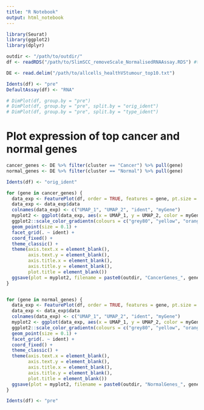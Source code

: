 ```yaml
---
title: "R Notebook"
output: html_notebook
---
```


```r
library(Seurat)
library(ggplot2)
library(dplyr)
```

```r
outdir <- "/path/to/outdir/"
df <- readRDS("/path/to/SlimSCC_removeScale_NormalisedRNAAssay.RDS") #the same thing but on HD (quicker to load)

DE <- read.delim("/path/to/allcells_healthVStumour_top10.txt")

Idents(df) <- "pre"
DefaultAssay(df) <- "RNA"
```

```r
# DimPlot(df, group.by = "pre")
# DimPlot(df, group.by = "pre", split.by = "orig_ident")
# DimPlot(df, group.by = "pre", split.by = "type_ident")
```

# Plot expression of top cancer and normal genes

```r
cancer_genes <- DE %>% filter(cluster == "Cancer") %>% pull(gene)
normal_genes <- DE %>% filter(cluster == "Normal") %>% pull(gene)
```

```r
Idents(df) <- "orig_ident"

for (gene in cancer_genes) {
  data_exp <- FeaturePlot(df, order = TRUE, features = gene, pt.size = 0.1)
  data_exp <- data_exp$data 
  colnames(data_exp) <- c("UMAP_1", "UMAP_2", "ident", "myGene")
  myplot2 <- ggplot(data_exp, aes(x = UMAP_1, y = UMAP_2, color = myGene)) +
  ggplot2::scale_color_gradientn(colours = c("grey80", "yellow", "orange", "red")) +
  geom_point(size = 0.1) +
  facet_grid(. ~ ident) +
  coord_fixed() +
  theme_classic() +
  theme(axis.text.x = element_blank(),
        axis.text.y = element_blank(),
        axis.title.x = element_blank(),
        axis.title.y = element_blank(),
        plot.title = element_blank())
  ggsave(plot = myplot2, filename = paste0(outdir, "CancerGenes_", gene, ".pdf"), width = 6, height = 3)
}


for (gene in normal_genes) {
  data_exp <- FeaturePlot(df, order = TRUE, features = gene, pt.size = 0.1)
  data_exp <- data_exp$data 
  colnames(data_exp) <- c("UMAP_1", "UMAP_2", "ident", "myGene")
  myplot2 <- ggplot(data_exp, aes(x = UMAP_1, y = UMAP_2, color = myGene)) +
  ggplot2::scale_color_gradientn(colours = c("grey80", "yellow", "orange", "red")) +
  geom_point(size = 0.1) +
  facet_grid(. ~ ident) +
  coord_fixed() +
  theme_classic() +
  theme(axis.text.x = element_blank(),
        axis.text.y = element_blank(),
        axis.title.x = element_blank(),
        axis.title.y = element_blank(),
        plot.title = element_blank())
  ggsave(plot = myplot2, filename = paste0(outdir, "NormalGenes_", gene, ".pdf"), width = 6, height = 3)
}

Idents(df) <- "pre"
```

